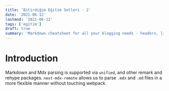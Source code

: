 ```yaml
---
title: 'Bitirdiğim Eğitim Setleri - 2'
date: '2021-06-12'
lastmod: '2021-06-12'
tags: ['egitim']
draft: true
summary: 'Markdown cheatsheet for all your blogging needs - headers, lists, images, tables and more! An illustrated guide based on Github Flavored Markdown.'
---
```


# Introduction

Markdown and Mdx parsing is supported via `unified`, and other remark and rehype packages. `next-mdx-remote` allows us to parse `.mdx` and `.md` files in a more flexible manner without touching webpack.

